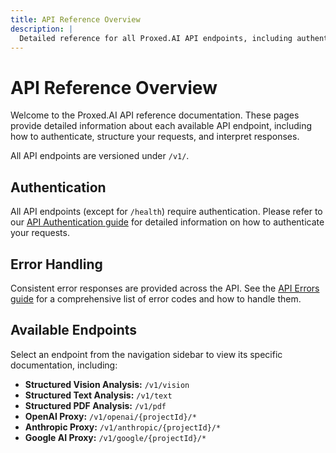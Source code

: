 ```yaml
---
title: API Reference Overview
description: |
  Detailed reference for all Proxed.AI API endpoints, including authentication, request/response formats, and examples.
---
```


# API Reference Overview

Welcome to the Proxed.AI API reference documentation. These pages provide detailed information about each available API endpoint, including how to authenticate, structure your requests, and interpret responses.

All API endpoints are versioned under `/v1/`.

## Authentication

All API endpoints (except for `/health`) require authentication. Please refer to our [API Authentication guide](/authentication) for detailed information on how to authenticate your requests.

## Error Handling

Consistent error responses are provided across the API. See the [API Errors guide](/api-errors) for a comprehensive list of error codes and how to handle them.

## Available Endpoints

Select an endpoint from the navigation sidebar to view its specific documentation, including:

*   **Structured Vision Analysis:** `/v1/vision`
*   **Structured Text Analysis:** `/v1/text`
*   **Structured PDF Analysis:** `/v1/pdf`
*   **OpenAI Proxy:** `/v1/openai/{projectId}/*`
*   **Anthropic Proxy:** `/v1/anthropic/{projectId}/*`
*   **Google AI Proxy:** `/v1/google/{projectId}/*`
